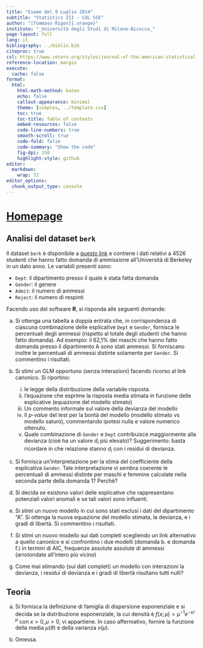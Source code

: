 ```yaml
---
title: "Esame del 9 Luglio 2014"
subtitle: "Statistics III - CdL SSE"
author: "[Tommaso Rigon]{.orange}"
institute: "_Università degli Studi di Milano-Bicocca_"
page-layout: full
lang: it
bibliography: ../biblio.bib
citeproc: true
csl: https://www.zotero.org/styles/journal-of-the-american-statistical-association
reference-location: margin
execute:
  cache: false
format:
  html:
    html-math-method: katex
    echo: false
    callout-appearance: minimal
    theme: [simplex, ../template.css]
    toc: true
    toc-title: Table of contents
    embed-resources: false
    code-line-numbers: true
    smooth-scroll: true
    code-fold: false
    code-summary: "Show the code"
    fig-dpi: 150
    highlight-style: github
editor: 
  markdown: 
    wrap: 72
editor_options: 
  chunk_output_type: console
---
```


# [Homepage](../index.html)

## Analisi del dataset `berk`

Il dataset `berk` è disponibile a [questo link](../data/berk.txt) e contiene i dati relativi a $4526$ studenti che hanno fatto domanda di ammissione all'Università di Berkeley in un dato anno. Le variabili presenti sono:

- `Dept`: il dipartimento presso il quale è stata fatta domanda  
- `Gender`: il genere
- `Admit`: il numero di ammessi
- `Reject`: il numero di respinti

Facendo uso del software **R**, si risponda alle seguenti domande:

(a) Si ottenga una tabella a doppia entrata che, in corrispondenza di ciascuna combinazione delle esplicative `Dept` e `Gender`, fornisca le percentuali degli ammessi (rispetto al totale degli studenti che hanno fatto domanda). Ad esempio: il 62,1% dei maschi che hanno fatto domanda presso il dipartimento A sono stati ammessi. Si forniscano inoltre le percentuali di ammessi distinte solamente per `Gender`. Si commentino i risultati.

(b) Si stimi un GLM opportuno (senza interazioni) facendo ricorso al link canonico. Si riportino:
    i. le legge della distribuzione della variabile risposta.
    ii. l'equazione che esprime la risposta media stimata in funzione delle esplicative (equazione del modello stimato)
    iii. Un commento informale sul valore della devianza del modello
    iv. Il *p-value* del test per la bontà del modello (modello stimato vs modello saturo), commentando ipotesi nulla e valore numerico ottenuto.
    v. Quale combinazione di `Gender` e `Dept` contribuisce maggiormente alla devianza (cioè ha un valore $d_i$ più elevato)? [Suggerimento]{.blue}: basta ricordare in che relazione stanno $d_i$ con i residui di devianza. 
    
(c) Si fornisca un'interpretazione per la stima del coefficiente della esplicativa `Gender`. Tale interpretazione vi sembra coerente le percentuali di ammessi distinte per maschi e femmine calcolate nella seconda parte della domanda 1? Perchè?

(d) Si decida se esistono valori delle esplicative che rappresentano potenziali valori anomali e se tali valori sono influenti.

(e) Si stimi un nuovo modello in cui sono stati esclusi i dati del dipartimento "A". Si ottenga la nuova equazione del modello stimata, la devianza, e i gradi di libertà. Si commentino i risultati.

(f) Si stimi un nuovo modello sui dati completi scegliendo un link alternativo a quello canonico e si confrontino i due modelli (domanda b. e domanda f.) in termini di AIC, frequenze assolute assolute di ammessi (arrotondate all'intero più vicino)

(g) Come mai stimando (sui dati completi) un modello con interazioni la devianza, i residui di devianza e i gradi di libertà risultano tutti nulli?

## Teoria

(a) Si fornisca la definizione di famiglia di dispersione esponenziale e si decida se la distribuzione esponenziale, la cui densità è $f(x; \mu) = \mu^{-1}e^{-x/\mu}$ con $x > 0, \mu  > 0$, vi appartiene. In caso affermativo, fornire la funzione della media $\mu(\theta)$ e della varianza $v(\mu)$.

(b) [Omessa]{.orange}. 

